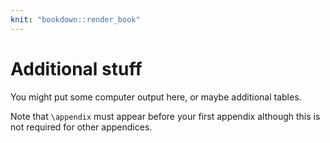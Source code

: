 ```yaml
---
knit: "bookdown::render_book"
---
```


\appendix

# Additional stuff

You might put some computer output here, or maybe additional tables.

Note that `\appendix` must appear before your first appendix although this is not required for other appendices.
